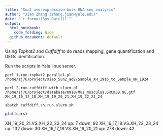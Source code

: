 ```yaml
---
title: "Sun2 overexpression bulk RNA-seq analysis"
author: "Jian Zhang (zhang.jian@yale.edu)"
date: "`r format(Sys.Date())`"
output: 
  html_notebook: 
    code_folding: hide
  github_document: default
---
```



Using *Tophat2* and *Cuffdiff* to do reads mapping, gene quantification and DEGs identification.

Run the scripts in Yale linux server.

`perl 1.run.tophat2.parallel.pl /home/zj76/project/Xiao_Sun2_ad2/Sample_XH_1916_to_Sample_XH_1924`

`perl 2.run.cuffdiff.with.slurm.pl /home/zj76/project/database/mm10/Mus_musculus.GRCm38.96.gtf XH_19_16_17_18,XH_19_19_20_21,XH_19_22_23_24`

`sbatch cuffdiff.sh.run.slurm.sh`

```r
plot(cars)
```


XH_19_20_21.VS.XH_22_23_24      up: 7   down: 92
XH_16_17_18.VS.XH_22_23_24      up: 132 down: 30
XH_16_17_18.VS.XH_19_20_21      up: 278 down: 42
